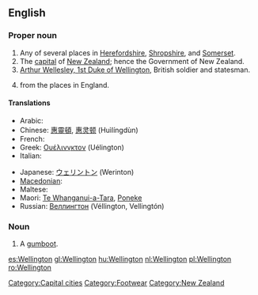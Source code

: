 {{wikipedia}}
==English==

===Proper noun===
{{en-proper noun}}

# Any of several places in [[Herefordshire]], [[Shropshire]], and [[Somerset]].
# The [[capital]] of [[New Zealand]]; hence the Government of New Zealand.
# [[w:Arthur Wellesley, 1st Duke of Wellington|Arthur Wellesley, 1st Duke of Wellington]], British soldier and statesman.
# {{surname|[[habitational]]|from=Old English|dot=}} from the places in England.

====Translations====
{{trans-top|capital of New Zealand}}
* Arabic: {{t|ar|ويلنجتون|m|tr=Welington|sc=Arab}}
* Chinese: [[惠靈頓]], [[惠灵顿]] (Huìlíngdùn)
* French: {{t-|fr|Wellington}}
* Greek: [[Ουέλινγκτον]] (Uélington)
* Italian: {{t-|it|Wellington}}
{{trans-mid}}
* Japanese: [[ウェリントン]] (Werinton)
* [[Macedonian]]: {{t|mk|Велингтон|m|tr=Vélington|sc=Cyrl|xs=Macedonian}}
* Maltese: {{t-|mt|Wellington|xs=Maltese}}
* Maori: [[Te Whanganui-a-Tara]], [[Poneke]]
* Russian: [[Веллингтон]] (Véllington, Vellingtón) {{m}}
{{trans-bottom}}

===Noun===
{{en-noun}}

# A [[gumboot]].

[[Category:Capital cities]]
[[Category:Footwear]]
[[Category:New Zealand]]

[[es:Wellington]]
[[gl:Wellington]]
[[hu:Wellington]]
[[nl:Wellington]]
[[pl:Wellington]]
[[ro:Wellington]]